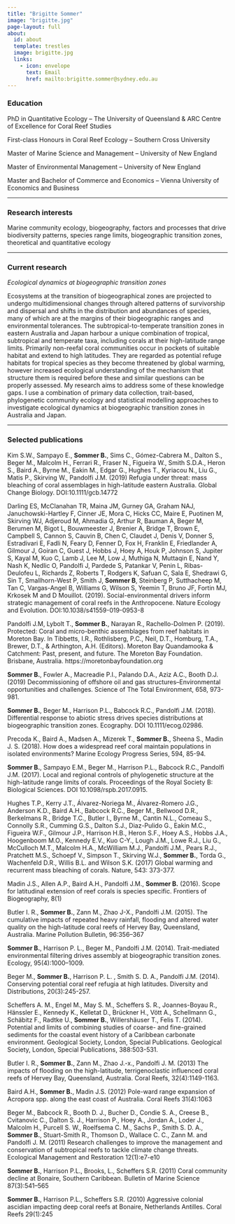 ```yaml
---
title: "Brigitte Sommer"
image: "brigitte.jpg"
page-layout: full
about:
  id: about
  template: trestles
  image: brigitte.jpg
  links:
    - icon: envelope
      text: Email
      href: mailto:brigitte.sommer@sydney.edu.au
---
```


### Education

PhD in Quantitative Ecology – The University of Queensland & ARC Centre of Excellence for Coral Reef Studies

First-class Honours in Coral Reef Ecology – Southern Cross University

Master of Marine Science and Management – University of New England

Master of Environmental Management – University of New England

Master and Bachelor of Commerce and Economics – Vienna University of Economics and Business

---

### Research interests

Marine community ecology, biogeography, factors and processes that drive biodiversity patterns, species range limits, biogeographic transition zones, theoretical and quantitative ecology

---

### Current research

*Ecological dynamics at biogeographic transition zones*

Ecosystems at the transition of biogeographical zones are projected to undergo multidimensional changes through altered patterns of survivorship and dispersal and shifts in the distribution and abundances of species, many of which are at the margins of their biogeographic ranges and environmental tolerances. The subtropical-to-temperate transition zones in eastern Australia and Japan harbour a unique combination of tropical, subtropical and temperate taxa, including corals at their high-latitude range limits. Primarily non-reefal coral communities occur in pockets of suitable habitat and extend to high latitudes. They are regarded as potential refuge habitats for tropical species as they become threatened by global warming, however increased ecological understanding of the mechanism that structure them is required before these and similar questions can be properly assessed. My research aims to address some of these knowledge gaps. I use a combination of primary data collection, trait-based, phylogenetic community ecology and statistical modelling approaches to investigate ecological dynamics at biogeographic transition zones in Australia and Japan.

---

### Selected publications

Kim S.W., Sampayo E., **Sommer B.**, Sims C., Gómez-Cabrera M., Dalton S., Beger M., Malcolm H., Ferrari R., Fraser N., Figueira W., Smith S.D.A., Heron S., Baird A., Byrne M., Eakin M., Edgar G., Hughes T., Kyriacou N., Liu G., Matis P., Skirving W., Pandolfi J.M. (2019) Refugia under threat: mass bleaching of coral assemblages in high-latitude eastern Australia. Global Change Biology. DOI:10.1111/gcb.14772

Darling ES, McClanahan TR, Maina JM, Gurney GA, Graham NAJ, Januchowski-Hartley F, Cinner JE, Mora C, Hicks CC, Maire E, Puotinen M, Skirving WJ, Adjeroud M, Ahmadia G, Arthur R, Bauman A, Beger M, Berumen M, Bigot L, Bouwmeester J, Brenier A, Bridge T, Brown E, Campbell S, Cannon S, Cauvin B, Chen C, Claudet J, Denis V, Donner S, Estradivari E, Fadli N, Feary D, Fenner D, Fox H, Franklin E, Friedlander A, Gilmour J, Goiran C, Guest J, Hobbs J, Hoey A, Houk P, Johnson S, Jupiter S, Kayal M, Kuo C, Lamb J, Lee M, Low J, Muthiga N, Muttaqin E, Nand Y, Nash K, Nedlic O, Pandolfi J, Pardede S, Patankar V, Penin L, Ribas-Deulofeu L, Richards Z, Roberts T, Rodgers K, Safuan C, Sala E, Shedrawi G, Sin T, Smallhorn-West P, Smith J, **Sommer B**, Steinberg P, Sutthacheep M, Tan C, Vargas-Angel B, Williams G, Wilson S, Yeemin T, Bruno JF, Fortin MJ, Krkosek M and D Mouillot. (2019). Social-environmental drivers inform strategic management of coral reefs in the Anthropocene. Nature Ecology and Evolution. DOI:10.1038/s41559-019-0953-8

Pandolfi J.M, Lybolt T., **Sommer B.**, Narayan R., Rachello-Dolmen P. (2019). Protected: Coral and micro-benthic assemblages from reef habitats in Moreton Bay. In Tibbetts, I.R., Rothlisberg, P.C., Neil, D.T., Homburg, T.A., Brewer, D.T., & Arthington, A.H. (Editors). Moreton Bay Quandamooka & Catchment: Past, present, and future. The Moreton Bay Foundation. Brisbane, Australia. https://moretonbayfoundation.org

**Sommer B.**, Fowler A., Macreadie P.I., Palando D.A., Aziz A.C., Booth D.J. (2019) Decommissioning of offshore oil and gas structures–Environmental opportunities and challenges. Science of The Total Environment, 658, 973-981.

**Sommer B.**, Beger M., Harrison P.L., Babcock R.C., Pandolfi J.M. (2018). Differential response to abiotic stress drives species distributions at biogeographic transition zones. Ecography. DOI 10.1111/ecog.02986.

Precoda K., Baird A., Madsen A., Mizerek T., **Sommer B.**, Sheena S., Madin J. S. (2018). How does a widespread reef coral maintain populations in isolated environments? Marine Ecology Progress Series, 594, 85-94.

**Sommer B.**, Sampayo E.M., Beger M., Harrison P.L., Babcock R.C., Pandolfi J.M. (2017). Local and regional controls of phylogenetic structure at the high-latitude range limits of corals. Proceedings of the Royal Society B: Biological Sciences. DOI 10.1098/rspb.2017.0915.

Hughes T.P., Kerry J.T., Álvarez-Noriega M., Álvarez-Romero J.G., Anderson K.D., Baird A.H., Babcock R.C., Beger M., Bellwood D.R., Berkelmans R., Bridge T.C., Butler I., Byrne M., Cantin N.L., Comeau S., Connolly S.R., Cumming G.S., Dalton S.J., Diaz-Pulido G., Eakin M.C., Figueira W.F., Gilmour J.P., Harrison H.B., Heron S.F., Hoey A.S., Hobbs J.A., Hoogenboom M.O., Kennedy E.V., Kuo C-Y., Lough J.M., Lowe R.J., Liu G., McCulloch M.T., Malcolm H.A., McWilliam M.J., Pandolfi J.M., Pears R.J., Pratchett M.S., Schoepf V., Simpson T., Skirving W.J., **Sommer B.**, Torda G., Wachenfeld D.R., Willis B.L. and Wilson S.K. (2017) Global warming and recurrent mass bleaching of corals. Nature, 543: 373-377.

Madin J.S., Allen A.P., Baird A.H., Pandolfi J.M., **Sommer B.** (2016). Scope for latitudinal extension of reef corals is species specific. Frontiers of Biogeography, 8(1)

Butler I. R., **Sommer B.**, Zann M., Zhao J-X., Pandolfi J.M. (2015). The cumulative impacts of repeated heavy rainfall, flooding and altered water quality on the high-latitude coral reefs of Hervey Bay, Queensland, Australia. Marine Pollution Bulletin, 96:356–367

**Sommer B.**, Harrison P. L., Beger M., Pandolfi J.M. (2014). Trait-mediated environmental filtering drives assembly at biogeographic transition zones. Ecology, 95(4):1000–1009.

Beger M., **Sommer B.**, Harrison P. L. , Smith S. D. A., Pandolfi J.M. (2014). Conserving potential coral reef refugia at high latitudes. Diversity and Distributions, 20(3):245-257.

Scheffers A. M., Engel M., May S. M., Scheffers S. R., Joannes-Boyau R., Hänssler E., Kennedy K., Kelletat D., Brückner H., Vött A., Schellmann G., Schäbitz F., Radtke U., **Sommer B.**, Willershäuser T., Felis T. (2014). Potential and limits of combining studies of coarse- and fine-grained sediments for the coastal event history of a Caribbean carbonate environment. Geological Society, London, Special Publications. Geological Society, London, Special Publications, 388:503-531.

Butler I. R., **Sommer B.**, Zann M.,  Zhao J.-x., Pandolfi J. M. (2013) The impacts of flooding on the high-latitude, terrigenoclastic influenced coral reefs of Hervey Bay, Queensland, Australia. Coral Reefs, 32(4):1149-1163.

Baird A.H., **Sommer B.**, Madin J.S. (2012) Pole-ward range expansion of Acropora spp. along the east coast of Australia. Coral Reefs 31(4):1063

Beger M., Babcock R., Booth D. J., Bucher D., Condie S. A., Creese B., Cvitanovic C., Dalton S. J., Harrison P., Hoey A., Jordan A., Loder J., Malcolm H., Purcell S. W., Roelfsema C. M., Sachs P., Smith S. D. A., **Sommer B.**, Stuart-Smith R., Thomson D., Wallace C. C., Zann M. and Pandolfi J. M. (2011) Research challenges to improve the management and conservation of subtropical reefs to tackle climate change threats. Ecological Management and Restoration 12(1):e7-e10

**Sommer B.**, Harrison P.L., Brooks, L., Scheffers S.R. (2011) Coral community decline at Bonaire, Southern Caribbean. Bulletin of Marine Science 87(3):541–565

**Sommer B.**, Harrison P.L., Scheffers S.R. (2010) Aggressive colonial ascidian impacting deep coral reefs at Bonaire, Netherlands Antilles. Coral Reefs 29(1):245